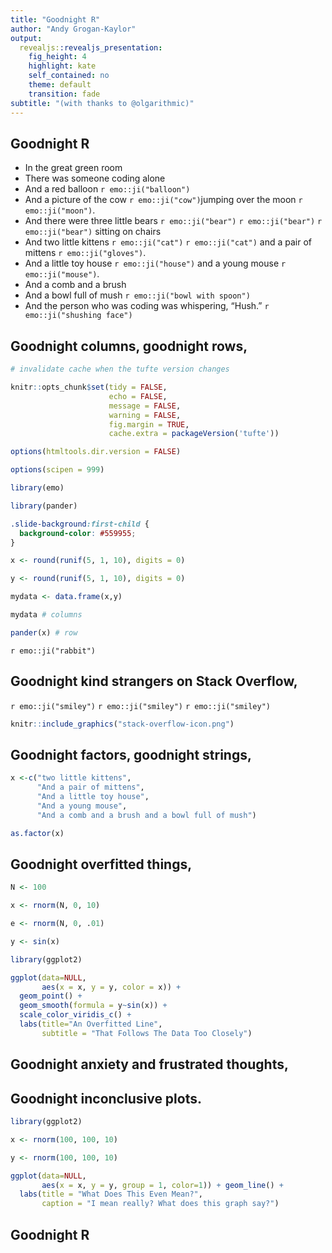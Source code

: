 ---
title: "Goodnight R"
author: "Andy Grogan-Kaylor"
output: 
  revealjs::revealjs_presentation:
    fig_height: 4
    highlight: kate
    self_contained: no
    theme: default
    transition: fade
subtitle: "(with thanks to @olgarithmic)"
---

## Goodnight R

* In the great green room
* There was someone coding alone
* And a red balloon `r emo::ji("balloon")`
* And a picture of the cow `r emo::ji("cow")`jumping over the moon `r emo::ji("moon")`.
* And there were three little bears `r emo::ji("bear")` `r emo::ji("bear")` `r emo::ji("bear")` sitting on chairs
* And two little kittens `r emo::ji("cat")`  `r emo::ji("cat")` and a pair of mittens  `r emo::ji("gloves")`.
* And a little toy house `r emo::ji("house")` and a young mouse  `r emo::ji("mouse")`.
* And a comb and a brush
* And a bowl full of mush `r emo::ji("bowl with spoon")`
* And the person who was coding was whispering, "Hush." `r emo::ji("shushing face")`

## Goodnight columns, goodnight rows, {data-background=#559955}


```{r setup, include=FALSE}

# invalidate cache when the tufte version changes

knitr::opts_chunk$set(tidy = FALSE, 
                      echo = FALSE,
                      message = FALSE,
                      warning = FALSE,
                      fig.margin = TRUE,
                      cache.extra = packageVersion('tufte'))

options(htmltools.dir.version = FALSE)

options(scipen = 999)

library(emo)

library(pander)

```

```{css, echo=FALSE}

.slide-background:first-child {
  background-color: #559955;
}

```

```{r}

x <- round(runif(5, 1, 10), digits = 0)

y <- round(runif(5, 1, 10), digits = 0)

mydata <- data.frame(x,y)

mydata # columns

pander(x) # row

```

`r emo::ji("rabbit")`

## Goodnight kind strangers on Stack Overflow, {data-background=#559955}

`r emo::ji("smiley")` `r emo::ji("smiley")` `r emo::ji("smiley")`

```{r, fig.cap="Stack Overflow Logo"}

knitr::include_graphics("stack-overflow-icon.png")

```

## Goodnight factors, goodnight strings, {data-background=#559955}

```{r, echo=TRUE}

x <-c("two little kittens", 
      "And a pair of mittens", 
      "And a little toy house", 
      "And a young mouse", 
      "And a comb and a brush and a bowl full of mush")

as.factor(x)

```


## Goodnight overfitted things, {data-background=#559955}

```{r, echo=FALSE}

N <- 100

x <- rnorm(N, 0, 10)

e <- rnorm(N, 0, .01)

y <- sin(x)

library(ggplot2)

ggplot(data=NULL,
       aes(x = x, y = y, color = x)) +
  geom_point() + 
  geom_smooth(formula = y~sin(x)) +
  scale_color_viridis_c() +
  labs(title="An Overfitted Line",
       subtitle = "That Follows The Data Too Closely") 

```


## Goodnight anxiety and frustrated thoughts, {data-background=#559955}

## Goodnight inconclusive plots. {data-background=#559955}

```{r}

library(ggplot2)

x <- rnorm(100, 100, 10)

y <- rnorm(100, 100, 10)

ggplot(data=NULL,
       aes(x = x, y = y, group = 1, color=1)) + geom_line() +
  labs(title = "What Does This Even Mean?",
       caption = "I mean really? What does this graph say?")

```


## Goodnight R {data-background=#559955}
